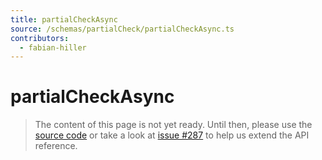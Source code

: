 ```yaml
---
title: partialCheckAsync
source: /schemas/partialCheck/partialCheckAsync.ts
contributors:
  - fabian-hiller
---
```



# partialCheckAsync

> The content of this page is not yet ready. Until then, please use the [source code](https://github.com/fabian-hiller/valibot/blob/main/library/src/schemas/partialCheck/partialCheckAsync.ts) or take a look at [issue #287](https://github.com/fabian-hiller/valibot/issues/287) to help us extend the API reference.
